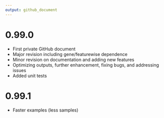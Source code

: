 ```yaml
---
output: github_document
---
```


# 0.99.0

 - First private GitHub document
 - Major revision including gene/featurewise dependence
 - Minor revision on documentation and adding new features
 - Optimizing outputs, further enhancement, fixing bugs, and addressing issues\dontrun
 - Added unit tests
 
# 0.99.1

 - Faster examples (less samples)
